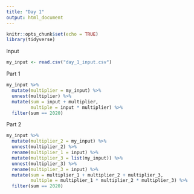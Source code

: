 ```yaml
---
title: "Day 1"
output: html_document
---
```


```r
knitr::opts_chunk$set(echo = TRUE)
library(tidyverse)
```

Input
```r
my_input <- read.csv("day_1_input.csv")
```

Part 1
```r
my_input %>% 
  mutate(multiplier = my_input) %>% 
  unnest(multiplier) %>% 
  mutate(sum = input + multiplier,
         multiple = input * multiplier) %>% 
  filter(sum == 2020)
```

Part 2
```r
my_input %>% 
  mutate(multiplier_2 = my_input) %>% 
  unnest(multiplier_2) %>% 
  rename(multiplier_1 = input) %>% 
  mutate(multiplier_3 = list(my_input)) %>% 
  unnest(multiplier_3) %>% 
  rename(multiplier_3 = input) %>% 
  mutate(sum = multiplier_1 + multiplier_2 + multiplier_3,
         multiple = multiplier_1 * multiplier_2 * multiplier_3) %>% 
  filter(sum == 2020)
```